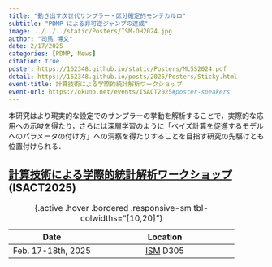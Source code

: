 ```yaml
---
title: "動き出す次世代サンプラー・区分確定的モンテカルロ"
subtitle: "PDMP による非可逆ジャンプの達成"
image: ../../../static/Posters/ISM-OH2024.jpg
author: "司馬 博文"
date: 2/17/2025
categories: [PDMP, News]
citation: true
poster: https://162348.github.io/static/Posters/MLSS2024.pdf
detail: https://162348.github.io/posts/2025/Posters/Sticky.html
event-title: 計算技術による学際的統計解析ワークショップ
event-url: https://okuno.net/events/ISACT2025#poster-speakers
---
```


本研究はより現実的な設定でのサンプラーの挙動を解析することで，実際的な応用への示唆を得たり，さらには深層学習のように「ベイズ計算を促進するモデルへのパラメータの付け方」への洞察を得たりすることを目指す研究の先駆けとも位置付けられる．

## [計算技術による学際的統計解析ワークショップ](https://okuno.net/events/ISACT2025) (ISACT2025)

| Date | Location |
|:---:|:------:|
| Feb. 17-18th, 2025 | [ISM](https://www.ism.ac.jp/access/index_j.html) D305 |

: {.active .hover .bordered .responsive-sm tbl-colwidths="[10,20]"}



